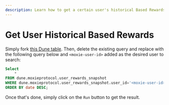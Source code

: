 ```yaml
---
description: Learn how to get a certain user's historical Based Rewards from the Dune table.
---
```


# Get User Historical Based Rewards

Simply fork [this Dune table](https://dune.com/queries/4468458). Then, delete the existing query and replace with the following query below and `<moxie-user-id>` added as the desired user to search:

```sql {4}
Select
    *
FROM dune.moxieprotocol.user_rewards_snapshot
WHERE dune.moxieprotocol.user_rewards_snapshot.user_id='<moxie-user-id>'
ORDER BY date DESC;
```

Once that's done, simply click on the `Run` button to get the result.
